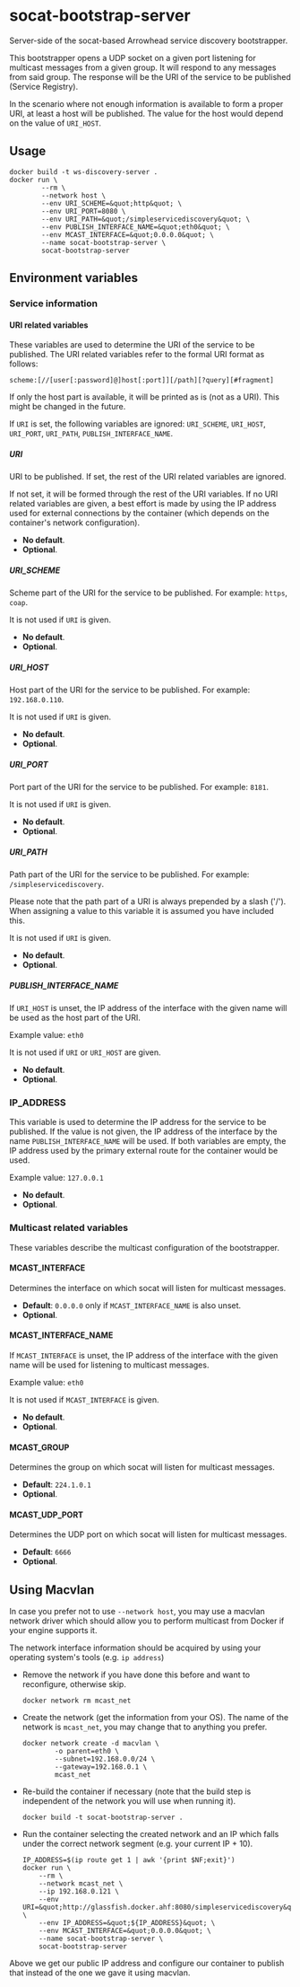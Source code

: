 = socat-bootstrap-server =

Server-side of the socat-based Arrowhead service discovery bootstrapper.

This bootstrapper opens a UDP socket on a given port listening for multicast messages from a given group. It will respond to any messages from said group. The response will be the URI of the service to be published (Service Registry).

In the scenario where not enough information is available to form a proper URI, at least a host will be published. The value for the host would depend on the value of <code>URI_HOST</code>.

== Usage ==

<pre>docker build -t ws-discovery-server .
docker run \
        --rm \
        --network host \
        --env URI_SCHEME=&quot;http&quot; \
        --env URI_PORT=8080 \
        --env URI_PATH=&quot;/simpleservicediscovery&quot; \
        --env PUBLISH_INTERFACE_NAME=&quot;eth0&quot; \
        --env MCAST_INTERFACE=&quot;0.0.0.0&quot; \
        --name socat-bootstrap-server \
        socat-bootstrap-server</pre>
== Environment variables ==

=== Service information ===

==== URI related variables ====

These variables are used to determine the URI of the service to be published. The URI related variables refer to the formal URI format as follows:

<pre>scheme:[//[user[:password]@]host[:port]][/path][?query][#fragment]</pre>
If only the host part is available, it will be printed as is (not as a URI). This might be changed in the future.

If <code>URI</code> is set, the following variables are ignored: <code>URI_SCHEME</code>, <code>URI_HOST</code>, <code>URI_PORT</code>, <code>URI_PATH</code>, <code>PUBLISH_INTERFACE_NAME</code>.

===== URI =====

URI to be published. If set, the rest of the URI related variables are ignored.

If not set, it will be formed through the rest of the URI variables. If no URI related variables are given, a best effort is made by using the IP address used for external connections by the container (which depends on the container's network configuration).

* '''No default'''.
* '''Optional'''.

===== URI_SCHEME =====

Scheme part of the URI for the service to be published. For example: <code>https</code>, <code>coap</code>.

It is not used if <code>URI</code> is given.

* '''No default'''.
* '''Optional'''.

===== URI_HOST =====

Host part of the URI for the service to be published. For example: <code>192.168.0.110</code>.

It is not used if <code>URI</code> is given.

* '''No default'''.
* '''Optional'''.

===== URI_PORT =====

Port part of the URI for the service to be published. For example: <code>8181</code>.

It is not used if <code>URI</code> is given.

* '''No default'''.
* '''Optional'''.

===== URI_PATH =====

Path part of the URI for the service to be published. For example: <code>/simpleservicediscovery</code>.

Please note that the path part of a URI is always prepended by a slash ('/'). When assigning a value to this variable it is assumed you have included this.

It is not used if <code>URI</code> is given.

* '''No default'''.
* '''Optional'''.

===== PUBLISH_INTERFACE_NAME =====

If <code>URI_HOST</code> is unset, the IP address of the interface with the given name will be used as the host part of the URI.

Example value: <code>eth0</code>

It is not used if <code>URI</code> or <code>URI_HOST</code> are given.

* '''No default'''.
* '''Optional'''.

=== IP_ADDRESS ===

This variable is used to determine the IP address for the service to be published. If the value is not given, the IP address of the interface by the name <code>PUBLISH_INTERFACE_NAME</code> will be used. If both variables are empty, the IP address used by the primary external route for the container would be used.

Example value: <code>127.0.0.1</code>

* '''No default'''.
* '''Optional'''.

=== Multicast related variables ===

These variables describe the multicast configuration of the bootstrapper.

==== MCAST_INTERFACE ====

Determines the interface on which socat will listen for multicast messages.

* '''Default''': <code>0.0.0.0</code> only if <code>MCAST_INTERFACE_NAME</code> is also unset.
* '''Optional'''.

==== MCAST_INTERFACE_NAME ====

If <code>MCAST_INTERFACE</code> is unset, the IP address of the interface with the given name will be used for listening to multicast messages.

Example value: <code>eth0</code>

It is not used if <code>MCAST_INTERFACE</code> is given.

* '''No default'''.
* '''Optional'''.

==== MCAST_GROUP ====

Determines the group on which socat will listen for multicast messages.

* '''Default''': <code>224.1.0.1</code>
* '''Optional'''.

==== MCAST_UDP_PORT ====

Determines the UDP port on which socat will listen for multicast messages.

* '''Default''': <code>6666</code>
* '''Optional'''.

== Using Macvlan ==

In case you prefer not to use <code>--network host</code>, you may use a macvlan network driver which should allow you to perform multicast from Docker if your engine supports it.

The network interface information should be acquired by using your operating system's tools (e.g. <code>ip address</code>)

<ul>
<li><p>Remove the network if you have done this before and want to reconfigure, otherwise skip.</p>
<pre>docker network rm mcast_net</pre></li>
<li><p>Create the network (get the information from your OS). The name of the network is <code>mcast_net</code>, you may change that to anything you prefer.</p>
<pre>docker network create -d macvlan \
        -o parent=eth0 \
        --subnet=192.168.0.0/24 \
        --gateway=192.168.0.1 \
        mcast_net</pre></li>
<li><p>Re-build the container if necessary (note that the build step is independent of the network you will use when running it).</p>
<pre>docker build -t socat-bootstrap-server .</pre></li>
<li><p>Run the container selecting the created network and an IP which falls under the correct network segment (e.g. your current IP + 10).</p>
<pre>IP_ADDRESS=$(ip route get 1 | awk '{print $NF;exit}')
docker run \
    --rm \
    --network mcast_net \
    --ip 192.168.0.121 \
    --env URI=&quot;http://glassfish.docker.ahf:8080/simpleservicediscovery&quot; \
    --env IP_ADDRESS=&quot;${IP_ADDRESS}&quot; \
    --env MCAST_INTERFACE=&quot;0.0.0.0&quot; \
    --name socat-bootstrap-server \
    socat-bootstrap-server</pre></li></ul>

Above we get our public IP address and configure our container to publish that instead of the one we gave it using macvlan.

